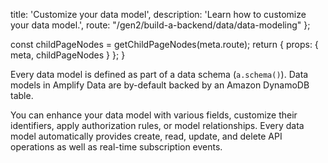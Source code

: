 
  title: 'Customize your data model',
  description: 'Learn how to customize your data model.',
  route: "/gen2/build-a-backend/data/data-modeling"
};

  const childPageNodes = getChildPageNodes(meta.route);
  return {
    props: {
      meta,
      childPageNodes
    }
  };
}


Every data model is defined as part of a data schema (`a.schema()`). Data models in Amplify Data are by-default backed by an Amazon DynamoDB table.

You can enhance your data model with various fields, customize their identifiers, apply authorization rules, or model relationships. Every data model automatically provides create, read, update, and delete API operations as well as real-time subscription events.

<Overview childPageNodes={props.childPageNodes} />
